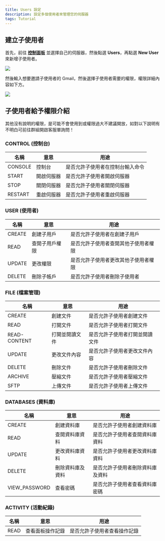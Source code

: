 ```yaml
---
title: Users 設定
description: 設定多個使用者來管理您的伺服器
tags: Tutorial
---
```


## 建立子使用者

首先，前往 **[控制面板](https://panel.curshosting.net)** 並選擇自己的伺服器，然後點選 **Users**，再點選 **New User** 來新增子使用者。

<img src="https://imgur.com/Rt6ZCy8.png" />

然後輸入想要邀請子使用者的 Gmail，然後選擇子使用者需要的權限，權限詳細內容如下方。

<img src="https://imgur.com/RbkVXqT.png" />

## 子使用者給予權限介紹

<Callout title="重要提示" type="info">
  其他沒有說明的權限，是可能不會使用到或權限過大不建議開放，如對以下說明有不明白可前往群組開啟客服單詢問！
</Callout>

### CONTROL (控制台)

| 名稱    | 意思       | 用途                             |
| ------- | ---------- | -------------------------------- |
| CONSOLE | 控制台     | 是否允許子使用者在控制台輸入命令 |
| START   | 開啟伺服器 | 是否允許子使用者開啟伺服器       |
| STOP    | 關閉伺服器 | 是否允許子使用者關閉伺服器       |
| RESTART | 重啟伺服器 | 是否允許子使用者重啟伺服器       |

### USER (使用者)

| 名稱   | 意思           | 用途                                 |
| ------ | -------------- | ------------------------------------ |
| CREATE | 創建子用戶     | 是否允許子使用者在創建子用戶         |
| READ   | 查閱子用戶權限 | 是否允許子使用者查閱其他子使用者權限 |
| UPDATE | 更改權限       | 是否允許子使用者更改其他子使用者權限 |
| DELETE | 刪除子帳戶     | 是否允許子使用者刪除子使用者         |

### FILE (檔案管理)

| 名稱         | 意思           | 用途                           |
| ------------ | -------------- | ------------------------------ |
| CREATE       | 創建文件       | 是否允許子使用者創建文件       |
| READ         | 打開文件       | 是否允許子使用者打開文件       |
| READ-CONTENT | 打開並閱讀文件 | 是否允許子使用者打開並閱讀文件 |
| UPDATE       | 更改文件內容   | 是否允許子使用者更改文件內容   |
| DELETE       | 刪除文件       | 是否允許子使用者刪除文件       |
| ARCHIVE      | 壓縮文件       | 是否允許子使用者壓縮文件       |
| SFTP         | 上傳文件       | 是否允許子使用者上傳文件       |

### DATABASES (資料庫)

| 名稱          | 意思             | 用途                             |
| ------------- | ---------------- | -------------------------------- |
| CREATE        | 創建資料庫       | 是否允許子使用者創建資料庫       |
| READ          | 查閱資料庫資料   | 是否允許子使用者查閱資料庫資料   |
| UPDATE        | 更改資料庫資料   | 是否允許子使用者更改資料庫資料   |
| DELETE        | 刪除資料庫及資料 | 是否允許子使用者刪除資料庫及資料 |
| VIEW_PASSWORD | 查看密碼         | 是否允許子使用者查看資料庫密碼   |

### ACTIVITY (活動紀錄)

| 名稱 | 意思             | 用途                         |
| ---- | ---------------- | ---------------------------- |
| READ | 查看面板操作記錄 | 是否允許子使用者查看操作記錄 |
